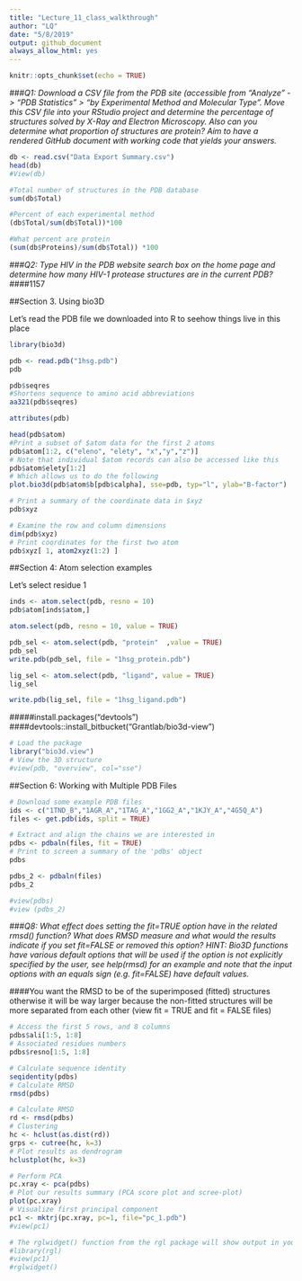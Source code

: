 ```yaml
---
title: "Lecture_11_class_walkthrough"
author: "LQ"
date: "5/8/2019"
output: github_document
always_allow_html: yes
---
```


```r
knitr::opts_chunk$set(echo = TRUE)
```

###*Q1: Download a CSV file from the PDB site (accessible from “Analyze” -> “PDB Statistics” > “by Experimental Method and Molecular Type”. Move this CSV file into your RStudio project and determine the percentage of structures solved by X-Ray and Electron Microscopy. Also can you determine what proportion of structures are protein? Aim to have a rendered GitHub document with working code that yields your answers.*

```r
db <- read.csv("Data Export Summary.csv")
head(db)
#View(db)
```

```r
#Total number of structures in the PDB database
sum(db$Total)
```

```r
#Percent of each experimental method
(db$Total/sum(db$Total))*100
```

```r
#What percent are protein
(sum(db$Proteins)/sum(db$Total)) *100
```

###*Q2: Type HIV in the PDB website search box on the home page and determine how many HIV-1 protease structures are in the current PDB?*
####1157

##Section 3. Using bio3D

Let's read the PDB file we downloaded into R to seehow things live in this place
```r
library(bio3d)
```

```r
pdb <- read.pdb("1hsg.pdb")
pdb

```

```r
pdb$seqres
#Shortens sequence to amino acid abbreviations
aa321(pdb$seqres)
```

```r
attributes(pdb)
```

```r
head(pdb$atom)
#Print a subset of $atom data for the first 2 atoms
pdb$atom[1:2, c("eleno", "elety", "x","y","z")]
# Note that individual $atom records can also be accessed like this
pdb$atom$elety[1:2]
# Which allows us to do the following
plot.bio3d(pdb$atom$b[pdb$calpha], sse=pdb, typ="l", ylab="B-factor")
```

```r
# Print a summary of the coordinate data in $xyz
pdb$xyz
```

```r
# Examine the row and column dimensions
dim(pdb$xyz)
# Print coordinates for the first two atom
pdb$xyz[ 1, atom2xyz(1:2) ]
```


##Section 4: Atom selection examples

Let's select residue 1
```r
inds <- atom.select(pdb, resno = 10)
pdb$atom[inds$atom,]
```

```r
atom.select(pdb, resno = 10, value = TRUE)
```

```r

pdb_sel <- atom.select(pdb, "protein"  ,value = TRUE)
pdb_sel
write.pdb(pdb_sel, file = "1hsg_protein.pdb")

```

```r
lig_sel <- atom.select(pdb, "ligand", value = TRUE)
lig_sel
```

```r
write.pdb(lig_sel, file = "1hsg_ligand.pdb")
```
#####install.packages("devtools")
####devtools::install_bitbucket("Grantlab/bio3d-view")

```r
# Load the package
library("bio3d.view")
# View the 3D structure
#view(pdb, "overview", col="sse")
```

##Section 6: Working with Multiple PDB Files

```r
# Download some example PDB files
ids <- c("1TND_B","1AGR_A","1TAG_A","1GG2_A","1KJY_A","4G5Q_A")
files <- get.pdb(ids, split = TRUE)
```

```r
# Extract and align the chains we are interested in
pdbs <- pdbaln(files, fit = TRUE)
# Print to screen a summary of the 'pdbs' object
pdbs
```

```r
pdbs_2 <- pdbaln(files)
pdbs_2
```


```r
#view(pdbs)
#view (pdbs_2)
```

###*Q8: What effect does setting the fit=TRUE option have in the related rmsd() function? What does RMSD measure and what would the results indicate if you set fit=FALSE or removed this option? HINT: Bio3D functions have various default options that will be used if the option is not explicitly specified by the user, see help(rmsd) for an example and note that the input options with an equals sign (e.g. fit=FALSE) have default values.*

####You want the RMSD to be of the superimposed (fitted) structures otherwise it will be way larger because the non-fitted structures will be more separated from each other (view fit = TRUE and fit = FALSE files)


```r
# Access the first 5 rows, and 8 columns
pdbs$ali[1:5, 1:8]
# Associated residues numbers
pdbs$resno[1:5, 1:8]
```

```r
# Calculate sequence identity
seqidentity(pdbs)
# Calculate RMSD
rmsd(pdbs)
```

```r
# Calculate RMSD
rd <- rmsd(pdbs)
# Clustering 
hc <- hclust(as.dist(rd))
grps <- cutree(hc, k=3)
# Plot results as dendrogram
hclustplot(hc, k=3)
```

```r
# Perform PCA
pc.xray <- pca(pdbs)
# Plot our results summary (PCA score plot and scree-plot)
plot(pc.xray)
# Visualize first principal component
pc1 <- mktrj(pc.xray, pc=1, file="pc_1.pdb")
#view(pc1)
```


```r
# The rglwidget() function from the rgl package will show output in your Rmd notebook and rendered html_output documents
#library(rgl) 
#view(pc1)
#rglwidget()

```

